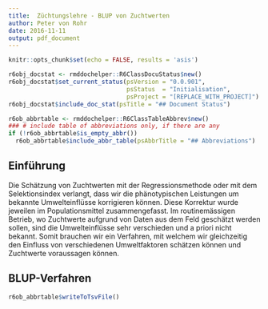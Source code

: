 ```yaml
---
title:  Züchtungslehre - BLUP von Zuchtwerten
author: Peter von Rohr
date: 2016-11-11
output: pdf_document
---
```


```r
knitr::opts_chunk$set(echo = FALSE, results = 'asis')
```

```r
r6obj_docstat <- rmddochelper::R6ClassDocuStatus$new()
r6obj_docstat$set_current_status(psVersion = "0.0.901",
                                 psStatus  = "Initialisation",
                                 psProject = "[REPLACE_WITH_PROJECT]")
r6obj_docstat$include_doc_stat(psTitle = "## Document Status")
```


```r
r6ob_abbrtable <- rmddochelper::R6ClassTableAbbrev$new()
### # include table of abbreviations only, if there are any
if (!r6ob_abbrtable$is_empty_abbr())
  r6ob_abbrtable$include_abbr_table(psAbbrTitle = "## Abbreviations")
```

## Einführung
Die Schätzung von Zuchtwerten mit der Regressionsmethode oder mit dem Selektionsindex verlangt, dass wir die phänotypischen Leistungen um bekannte Umwelteinflüsse korrigieren können. Diese Korrektur wurde jeweilen im Populationsmittel zusammengefasst. Im routinemässigen Betrieb, wo Zuchtwerte aufgrund von Daten aus dem Feld geschätzt werden sollen, sind die Umwelteinflüsse sehr verschieden und a priori nicht bekannt. Somit brauchen wir ein Verfahren, mit welchem wir gleichzeitig den Einfluss von verschiedenen Umweltfaktoren schätzen können und Zuchtwerte voraussagen können.

## BLUP-Verfahren


```r
r6ob_abbrtable$writeToTsvFile()
```
<!-- END of document                 -- 
  -- Below this must not be anything -->
